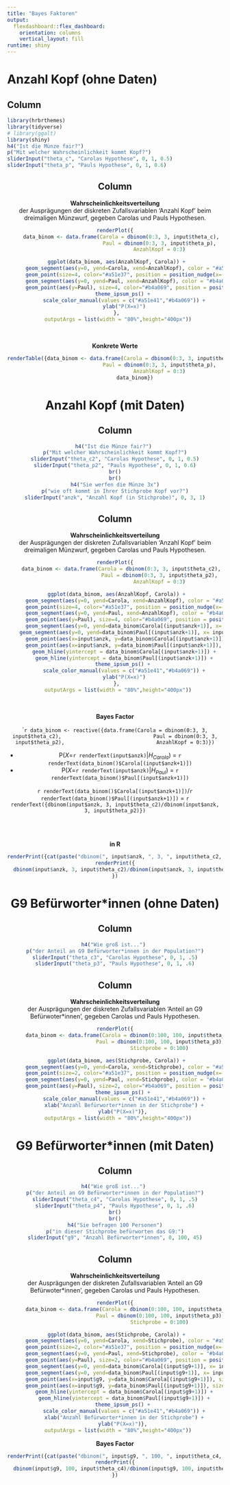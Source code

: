 ```yaml
---
title: "Bayes Faktoren"
output: 
  flexdashboard::flex_dashboard:
    orientation: columns
    vertical_layout: fill
runtime: shiny
---
```


Anzahl Kopf (ohne Daten)
=======================================================================

Column {.sidebar}
-----------------------------------------------------------------------

```r
library(hrbrthemes)
library(tidyverse)
# library(ggalt)
library(shiny)
h4("Ist die Münze fair?") 
p("Mit welcher Wahrscheinlichkeit kommt Kopf?")
sliderInput("theta_c", "Carolas Hypothese", 0, 1, 0.5)
sliderInput("theta_p", "Pauls Hypothese", 0, 1, 0.6)

```

<center>


Column 
-----------------------------------------------------------------------

__Wahrscheinlichkeitsverteilung__  
der Ausprägungen der diskreten Zufallsvariablen 'Anzahl Kopf' beim dreimaligen Münzwurf, gegeben Carolas und Pauls Hypothesen.

```r
renderPlot({
    data_binom <- data.frame(Carola = dbinom(0:3, 3, input$theta_c),
                             Paul = dbinom(0:3, 3, input$theta_p),
                             AnzahlKopf = 0:3)

  ggplot(data_binom, aes(AnzahlKopf, Carola)) + 
      geom_segment(aes(y=0, yend=Carola, xend=AnzahlKopf), color = "#a51e37", size = 2, position = position_nudge(x=-.03)) +
      geom_point(size=4, color="#a51e37", position = position_nudge(x=-.03)) + 
      geom_segment(aes(y=0, yend=Paul, xend=AnzahlKopf), color = "#b4a069", size = 2, position = position_nudge(x=.03)) +
      geom_point(aes(y=Paul), size=4, color="#b4a069", position = position_nudge(x=.03)) + 
      theme_ipsum_ps() + 
      scale_color_manual(values = c("#a51e41","#b4a069")) +
      ylab("P(X=x)")
  }, 
  outputArgs = list(width = "80%",height="400px"))
```

\

__Konkrete Werte__
```r
renderTable({data_binom <- data.frame(Carola = dbinom(0:3, 3, input$theta_c),
                             Paul = dbinom(0:3, 3, input$theta_p),
                             AnzahlKopf = 0:3)
             data_binom})
```


Anzahl Kopf (mit Daten)
=======================================================================

Column {.sidebar}
-----------------------------------------------------------------------

```r
h4("Ist die Münze fair?") 
p("Mit welcher Wahrscheinlichkeit kommt Kopf?")
sliderInput("theta_c2", "Carolas Hypothese", 0, 1, 0.5)
sliderInput("theta_p2", "Pauls Hypothese", 0, 1, 0.6)
br()
br()
h4("Sie werfen die Münze 3x")
p("wie oft kommt in Ihrer Stichprobe Kopf vor?")
sliderInput("anzk", "Anzahl Kopf (in Stichprobe)", 0, 3, 1)
```

<center>


Column 
-----------------------------------------------------------------------

__Wahrscheinlichkeitsverteilung__  
der Ausprägungen der diskreten Zufallsvariablen 'Anzahl Kopf' beim dreimaligen Münzwurf, gegeben Carolas und Pauls Hypothesen.

```r
renderPlot({
    data_binom <- data.frame(Carola = dbinom(0:3, 3, input$theta_c2),
                             Paul = dbinom(0:3, 3, input$theta_p2),
                             AnzahlKopf = 0:3)

  ggplot(data_binom, aes(AnzahlKopf, Carola)) + 
      geom_segment(aes(y=0, yend=Carola, xend=AnzahlKopf), color = "#a51e37", size = 2, position = position_nudge(x=-.03)) +
      geom_point(size=4, color="#a51e37", position = position_nudge(x=-.03)) + 
      geom_segment(aes(y=0, yend=Paul, xend=AnzahlKopf), color = "#b4a069", size = 2, position = position_nudge(x=.03)) +
      geom_point(aes(y=Paul), size=4, color="#b4a069", position = position_nudge(x=.03)) + 
      geom_segment(aes(y=0, yend=data_binom$Carola[(input$anzk+1)], x= input$anzk, xend=input$anzk), color = "black", size = 2, position = position_nudge(x=-.03)) +
    geom_segment(aes(y=0, yend=data_binom$Paul[(input$anzk+1)], x= input$anzk, xend=input$anzk), color = "black", size = 2, position = position_nudge(x=.03)) +
      geom_point(aes(x=input$anzk, y=data_binom$Carola[(input$anzk+1)]), size = 8, color ="black", position = position_nudge(x=-.03), shape = 4) +
      geom_point(aes(x=input$anzk, y=data_binom$Paul[(input$anzk+1)]), size = 8, color ="black", position = position_nudge(x=.03), shape = 4) +
      geom_hline(yintercept = data_binom$Carola[(input$anzk+1)]) +
      geom_hline(yintercept = data_binom$Paul[(input$anzk+1)]) +
      theme_ipsum_ps() + 
      scale_color_manual(values = c("#a51e41","#b4a069")) +
      ylab("P(X=x)")
  }, 
  outputArgs = list(width = "80%",height="400px"))
```

\

__Bayes Factor__  

````r
data_binom <- reactive({data.frame(Carola = dbinom(0:3, 3, input$theta_c2),
                             Paul = dbinom(0:3, 3, input$theta_p2),
                             AnzahlKopf = 0:3)})
```

* P($X=$`r renderText(input$anzk)`$| H_{Carola}$) =  `r renderText(data_binom()$Carola[(input$anzk+1)])`
* P($X=$`r renderText(input$anzk)`$| H_{Paul}$) =  `r renderText(data_binom()$Paul[(input$anzk+1)])`

`r renderText(data_binom()$Carola[(input$anzk+1)])`/`r renderText(data_binom()$Paul[(input$anzk+1)])` = `r renderText({dbinom(input$anzk, 3, input$theta_c2)/dbinom(input$anzk, 3, input$theta_p2)})`

\
\

__in R__  
```r
renderPrint({cat(paste("dbinom(", input$anzk, ", 3, ", input$theta_c2, ")/dbinom(", input$anzk, ", 3, ", input$theta_p2, ")", sep = ""))})
renderPrint({
  dbinom(input$anzk, 3, input$theta_c2)/dbinom(input$anzk, 3, input$theta_p2)
})
```

G9 Befürworter\*innen (ohne Daten)
=======================================================================

Column {.sidebar}
-----------------------------------------------------------------------

```r
h4("Wie groß ist...") 
p("der Anteil an G9 Befürworter*innen in der Population?")
sliderInput("theta_c3", "Carolas Hypothese", 0, 1, .5)
sliderInput("theta_p3", "Pauls Hypothese", 0, 1, .6)

```


Column 
-----------------------------------------------------------------------

__Wahrscheinlichkeitsverteilung__  
der Ausprägungen der diskreten Zufallsvariablen 'Anteil an G9 Befürwoter*innen', gegeben Carolas und Pauls Hypothesen.

```r
renderPlot({
      data_binom <- data.frame(Carola = dbinom(0:100, 100, input$theta_c3),
                             Paul = dbinom(0:100, 100, input$theta_p3),
                             Stichprobe = 0:100)

  ggplot(data_binom, aes(Stichprobe, Carola)) + 
      geom_segment(aes(y=0, yend=Carola, xend=Stichprobe), color = "#a51e37", size = 1, position = position_nudge(x=-.03), alpha = .5) +
      geom_point(size=2, color="#a51e37", position = position_nudge(x=-.03), alpha = .5) + 
      geom_segment(aes(y=0, yend=Paul, xend=Stichprobe), color = "#b4a069", size = 1, position = position_nudge(x=-.03), alpha = .5) +
      geom_point(aes(y=Paul), size=2, color="#b4a069", position = position_nudge(x=-.03), alpha = .5) + 
      theme_ipsum_ps() + 
      scale_color_manual(values = c("#a51e41","#b4a069")) +
      xlab("Anzahl Befürworter*innen in der Stichprobe") +
      ylab("P(X=x)")}, 
  outputArgs = list(width = "80%",height="400px"))
```


G9 Befürworter\*innen (mit Daten)
=======================================================================

Column {.sidebar}
-----------------------------------------------------------------------

```r
h4("Wie groß ist...") 
p("der Anteil an G9 Befürworter*innen in der Population?")
sliderInput("theta_c4", "Carolas Hypothese", 0, 1, .5)
sliderInput("theta_p4", "Pauls Hypothese", 0, 1, .6)
br()
br()
h4("Sie befragen 100 Personen")
p("in dieser Stichprobe befürworten das G9:")
sliderInput("g9", "Anzahl Befürworter*innen", 0, 100, 45)
```


Column 
-----------------------------------------------------------------------

__Wahrscheinlichkeitsverteilung__  
der Ausprägungen der diskreten Zufallsvariablen 'Anteil an G9 Befürwoter*innen', gegeben Carolas und Pauls Hypothesen.

```r
renderPlot({
      data_binom <- data.frame(Carola = dbinom(0:100, 100, input$theta_c3),
                             Paul = dbinom(0:100, 100, input$theta_p3),
                             Stichprobe = 0:100)

  ggplot(data_binom, aes(Stichprobe, Carola)) + 
      geom_segment(aes(y=0, yend=Carola, xend=Stichprobe), color = "#a51e37", size = 1, position = position_nudge(x=-.03), alpha = .5) +
      geom_point(size=2, color="#a51e37", position = position_nudge(x=-.03), alpha = .5) + 
      geom_segment(aes(y=0, yend=Paul, xend=Stichprobe), color = "#b4a069", size = 1, position = position_nudge(x=-.03), alpha = .5) +
      geom_point(aes(y=Paul), size=2, color="#b4a069", position = position_nudge(x=-.03), alpha = .5) + 
      geom_segment(aes(y=0, yend=data_binom$Carola[(input$g9+1)], x= input$g9, xend=input$g9), color = "black", size = 1, position = position_nudge(x=-.03)) +
      geom_segment(aes(y=0, yend=data_binom$Paul[(input$g9+1)], x= input$g9, xend=input$g9), color = "black", size = 1, position = position_nudge(x=.03)) +
      geom_point(aes(x=input$g9, y=data_binom$Carola[(input$g9+1)]), size = 8, color ="#a51e37", position = position_nudge(x=-.03), shape = 4) +
      geom_point(aes(x=input$g9, y=data_binom$Paul[(input$g9+1)]), size = 8, color ="#b4a069", position = position_nudge(x=.03), shape = 4) +
      geom_hline(yintercept = data_binom$Carola[(input$g9+1)]) +
      geom_hline(yintercept = data_binom$Paul[(input$g9+1)]) +
      theme_ipsum_ps() + 
      scale_color_manual(values = c("#a51e41","#b4a069")) +
      xlab("Anzahl Befürworter*innen in der Stichprobe") +
      ylab("P(X=x)")}, 
  outputArgs = list(width = "80%",height="400px"))
```

__Bayes Factor__  
```r
renderPrint({cat(paste("dbinom(", input$g9, ", 100, ", input$theta_c4, ")/dbinom(", input$g9, ", 100, ", input$theta_p4, ")", sep = ""))})
renderPrint({
  dbinom(input$g9, 100, input$theta_c4)/dbinom(input$g9, 100, input$theta_p4)
})
```